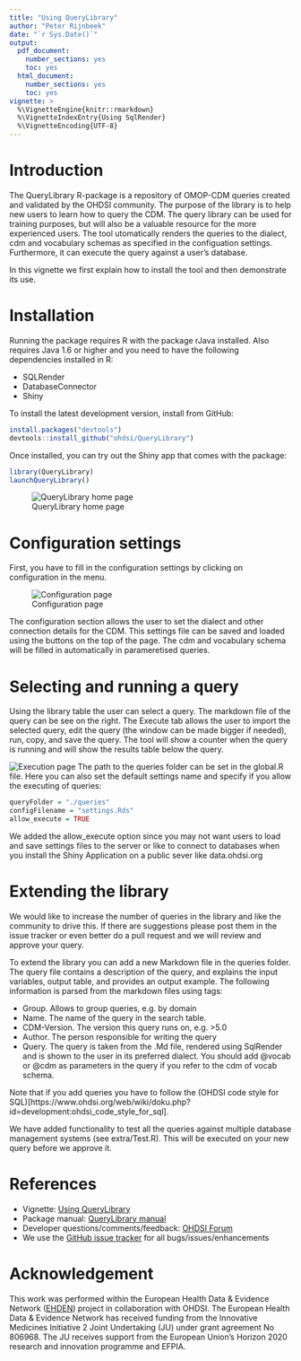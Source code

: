 ```yaml
---
title: "Using QueryLibrary"
author: "Peter Rijnbeek"
date: "`r Sys.Date()`"
output:
  pdf_document:
    number_sections: yes
    toc: yes
  html_document:
    number_sections: yes
    toc: yes
vignette: >
  %\VignetteEngine{knitr::rmarkdown}
  %\VignetteIndexEntry{Using SqlRender}
  %\VignetteEncoding{UTF-8}    
---
```


# Introduction

The QueryLibrary R-package is a repository of OMOP-CDM queries created and validated by the OHDSI community. The purpose of the library is to help new users to learn how to query the CDM. The query library can be used for training purposes, but will also be a valuable resource for the more experienced users. The tool utomatically renders the queries to the dialect, cdm and vocabulary schemas as specified in the configuation settings. Furthermore, it can execute the query against a user's database.

In this vignette we first explain how to install the tool and then demonstrate its use.

# Installation

Running the package requires R with the package rJava installed. Also requires Java 1.6 or higher and you need to have the following dependencies installed in R:

 * SQLRender
 * DatabaseConnector
 * Shiny
  
To install the latest development version, install from GitHub:

```r
install.packages("devtools")
devtools::install_github("ohdsi/QueryLibrary")
```

Once installed, you can try out the Shiny app that comes with the package:

```r
library(QueryLibrary)
launchQueryLibrary()
```

![QueryLibrary home page](home.png)

# Configuration settings

First, you have to fill in the configuration settings by clicking on configuration in the menu. 

![Configuration page](config.png)

The configuration section allows the user to set the dialect and other connection details for the CDM. This settings file can be saved and loaded using the buttons on the top of the page. The cdm and vocabulary schema will be filled in automatically in parameretised queries. 

# Selecting and running a query

Using the library table the user can select a query. The markdown file of the query can be see on the right. The Execute tab allows the user to import the selected query, edit the query (the window can be made bigger if needed), run, copy, and save the query. The tool will show a counter when the query is running and will show the results table below the query.

![Execution page](execute.png)
The path to the queries folder can be set in the global.R file. Here you can also set the default settings name and specify if you allow the executing of queries:

```r
queryFolder = "./queries"
configFilename = "settings.Rds"
allow_execute = TRUE
```

We added the allow_execute option since you may not want users to load and save settings files to the server or like to connect to databases when you install the Shiny Application on a public sever like data.ohdsi.org

# Extending the library

We would like to increase the number of queries in the library and like the community to drive this. If there are suggestions please post them in the issue tracker or even better do a pull request and we will review and approve your query.

To extend the library you can add a new Markdown file in the queries folder. The query file contains a description of the query, and explains the input variables, output table, and provides an output example. The following information is parsed from the markdown files using tags:

* Group. Allows to group queries, e.g. by domain
* Name. The name of the query in the search table.
* CDM-Version. The version this query runs on, e.g. >5.0
* Author. The person responsible for writing the query
* Query. The query is taken from the .Md file, rendered using SqlRender and is shown to the user in its preferred dialect. You should add @vocab or @cdm as parameters in the query if you refer to the cdm of vocab schema.

Note that if you add queries you have to follow the (OHDSI code style for SQL)[https://www.ohdsi.org/web/wiki/doku.php?id=development:ohdsi_code_style_for_sql]. 

We have added functionality to test all the queries against multiple database management systems (see extra/Test.R). This will be executed on your new query before we approve it.


# References
* Vignette: [Using QueryLibrary](https://github.com/OHDSI/QueryLibrary/blob/master/inst/doc/UsingQueryLibrary.pdf)
* Package manual: [QueryLibrary manual](https://github.com/OHDSI/QueryLibrary/blob/master/extras/QueryLibrary.pdf) 
* Developer questions/comments/feedback: <a href="http://forums.ohdsi.org/c/developers">OHDSI Forum</a>
* We use the <a href="https://github.com/OHDSI/QueryLibrary/issues">GitHub issue tracker</a> for all bugs/issues/enhancements

# Acknowledgement 
This work was performed within the European Health Data & Evidence Network ([EHDEN](https://www.ehden.eu)) project in collaboration with OHDSI. The European Health Data & Evidence Network has received funding from the Innovative Medicines Initiative 2 Joint Undertaking (JU) under grant agreement No 806968. The JU receives support from the European Union’s Horizon 2020 research and innovation programme and EFPIA.

